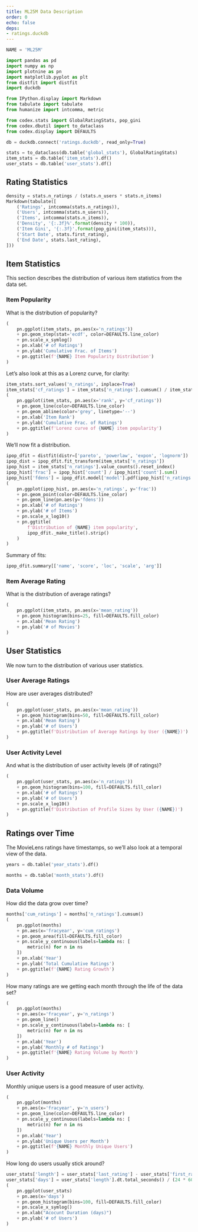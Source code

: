 ```yaml
---
title: ML25M Data Description
order: 0
echo: false
deps:
- ratings.duckdb
---
```


```python
NAME = 'ML25M'
```

```python
import pandas as pd
import numpy as np
import plotnine as pn
import matplotlib.pyplot as plt
from distfit import distfit
import duckdb
```

```python
from IPython.display import Markdown
from tabulate import tabulate
from humanize import intcomma, metric
```

```python
from codex.stats import GlobalRatingStats, pop_gini
from codex.dbutil import to_dataclass
from codex.display import DEFAULTS
```

```python
db = duckdb.connect('ratings.duckdb', read_only=True)
```

```python
stats = to_dataclass(db.table('global_stats'), GlobalRatingStats)
item_stats = db.table('item_stats').df()
user_stats = db.table('user_stats').df()
```


## Rating Statistics

```python
density = stats.n_ratings / (stats.n_users * stats.n_items)
Markdown(tabulate([
    ('Ratings', intcomma(stats.n_ratings)),
    ('Users', intcomma(stats.n_users)),
    ('Items', intcomma(stats.n_items)),
    ('Density', '{:.3f}%'.format(density * 100)),
    ('Item Gini', '{:.3f}'.format(pop_gini(item_stats))),
    ('Start Date', stats.first_rating),
    ('End Date', stats.last_rating),
]))
```

## Item Statistics

This section describes the distribution of various item statistics from the data set.

### Item Popularity

What is the distribution of popularity?

```python
(
    pn.ggplot(item_stats, pn.aes(x='n_ratings'))
    + pn.geom_step(stat='ecdf', color=DEFAULTS.line_color)
    + pn.scale_x_symlog()
    + pn.xlab('# of Ratings')
    + pn.ylab('Cumulative Frac. of Items')
    + pn.ggtitle(f'{NAME} Item Popularity Distribution')
)
```

Let's also look at this as a Lorenz curve, for clarity:

```python
item_stats.sort_values('n_ratings', inplace=True)
item_stats['cf_ratings'] = item_stats['n_ratings'].cumsum() / item_stats['n_ratings'].sum()
(
    pn.ggplot(item_stats, pn.aes(x='rank', y='cf_ratings'))
    + pn.geom_line(color=DEFAULTS.line_color)
    + pn.geom_abline(color='grey', linetype='--')
    + pn.xlab('Item Rank')
    + pn.ylab('Cumulative Frac. of Ratings')
    + pn.ggtitle(f'Lorenz curve of {NAME} item popularity')
)
```

We'll now fit a distribution.

```python
ipop_dfit = distfit(distr=['pareto', 'powerlaw', 'expon', 'lognorm'])
ipop_dist = ipop_dfit.fit_transform(item_stats['n_ratings'])
ipop_hist = item_stats['n_ratings'].value_counts().reset_index()
ipop_hist['frac'] = ipop_hist['count'] / ipop_hist['count'].sum()
ipop_hist['fdens'] = ipop_dfit.model['model'].pdf(ipop_hist['n_ratings'])
(
    pn.ggplot(ipop_hist, pn.aes(x='n_ratings', y='frac'))
    + pn.geom_point(color=DEFAULTS.line_color)
    + pn.geom_line(pn.aes(y='fdens'))
    + pn.xlab('# of Ratings')
    + pn.ylab('# of Items')
    + pn.scale_x_log10()
    + pn.ggtitle(
        f'Distribution of {NAME} item popularity',
        ipop_dfit._make_title().strip()
    )
)
```

Summary of fits:

```python
ipop_dfit.summary[['name', 'score', 'loc', 'scale', 'arg']]
```

### Item Average Rating

What is the distribution of average ratings?

```python
(
    pn.ggplot(item_stats, pn.aes(x='mean_rating'))
    + pn.geom_histogram(bins=25, fill=DEFAULTS.fill_color)
    + pn.xlab('Mean Rating')
    + pn.ylab('# of Movies')
)
```

## User Statistics

We now turn to the distribution of various user statistics.

### User Average Ratings

How are user averages distributed?

```python
(
    pn.ggplot(user_stats, pn.aes(x='mean_rating'))
    + pn.geom_histogram(bins=50, fill=DEFAULTS.fill_color)
    + pn.xlab('Mean Rating')
    + pn.ylab('# of Users')
    + pn.ggtitle(f'Distribution of Average Ratings by User ({NAME})')
)
```

### User Activity Level

And what is the distribution of user activity levels (# of ratings)?

```python
(
    pn.ggplot(user_stats, pn.aes(x='n_ratings'))
    + pn.geom_histogram(bins=100, fill=DEFAULTS.fill_color)
    + pn.xlab('# of Ratings')
    + pn.ylab('# of Users')
    + pn.scale_x_log10()
    + pn.ggtitle(f'Distribution of Profile Sizes by User ({NAME})')
)
```

## Ratings over Time

The MovieLens ratings have timestamps, so we'll also look at a temporal view of the data.

```python
years = db.table('year_stats').df()
```


```python
months = db.table('month_stats').df()
```

### Data Volume

How did the data grow over time?

```python
months['cum_ratings'] = months['n_ratings'].cumsum()
(
    pn.ggplot(months)
    + pn.aes(x='fracyear', y='cum_ratings')
    + pn.geom_area(fill=DEFAULTS.fill_color)
    + pn.scale_y_continuous(labels=lambda ns: [
        metric(n) for n in ns
    ])
    + pn.xlab('Year')
    + pn.ylab('Total Cumulative Ratings')
    + pn.ggtitle(f'{NAME} Rating Growth')
)
```

How many ratings are we getting each month through the life of the data set?

```python
(
    pn.ggplot(months)
    + pn.aes(x='fracyear', y='n_ratings')
    + pn.geom_line()
    + pn.scale_y_continuous(labels=lambda ns: [
        metric(n) for n in ns
    ])
    + pn.xlab('Year')
    + pn.ylab('Monthly # of Ratings')
    + pn.ggtitle(f'{NAME} Rating Volume by Month')
)
```

### User Activity

Monthly unique users is a good measure of user activity.

```python
(
    pn.ggplot(months)
    + pn.aes(x='fracyear', y='n_users')
    + pn.geom_line(color=DEFAULTS.line_color)
    + pn.scale_y_continuous(labels=lambda ns: [
        metric(n) for n in ns
    ])
    + pn.xlab('Year')
    + pn.ylab('Unique Users per Month')
    + pn.ggtitle(f'{NAME} Monthly Unique Users')
)
```

How long do users usually stick around?


```python
user_stats['length'] = user_stats['last_rating'] - user_stats['first_rating']
user_stats['days'] = user_stats['length'].dt.total_seconds() / (24 * 60 * 60)
(
    pn.ggplot(user_stats)
    + pn.aes(x='days')
    + pn.geom_histogram(bins=100, fill=DEFAULTS.fill_color)
    + pn.scale_x_symlog()
    + pn.xlab("Acocunt Duration (days)")
    + pn.ylab('# of Users')
)
```
